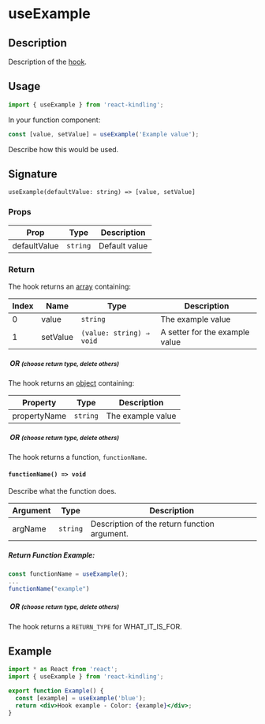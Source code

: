 
<Meta title="Hooks/useExample" />

<h1>useExample</h1>

## Description

Description of the [hook](https://reactjs.org/docs/hooks-intro.html).

## Usage

```jsx
import { useExample } from 'react-kindling';
```

In your function component:

```jsx
const [value, setValue] = useExample('Example value');
```

Describe how this would be used.

## Signature

`useExample(defaultValue: string) => [value, setValue]`

### Props

| Prop         | Type     | Description   |
| ------------ | -------- | ------------- |
| defaultValue | `string` | Default value |

### Return

The hook returns an [array](https://developer.mozilla.org/en-US/docs/Web/JavaScript/Reference/Global_Objects/Array) containing:

| Index | Name     | Type                     | Description                    |
| ----- | -------- | ------------------------ | ------------------------------ |
| 0     | value    | `string`                 | The example value              |
| 1     | setValue | `(value: string) ⇒ void` | A setter for the example value |

<h5 style={{ color: 'red', background: 'yellow' }}>
  &nbsp;OR <small>(choose return type, delete others)</small>
</h5>

The hook returns an [object](https://developer.mozilla.org/en-US/docs/Web/JavaScript/Reference/Global_Objects/Object) containing:

| Property     | Type     | Description       |
| ------------ | -------- | ----------------- |
| propertyName | `string` | The example value |

<h5 style={{ color: 'red', background: 'yellow' }}>
  &nbsp;OR <small>(choose return type, delete others)</small>
</h5>

The hook returns a function, `functionName`.

#### `functionName() => void`

Describe what the function does.

| Argument | Type     | Description                                  |
| -------- | -------- | -------------------------------------------- |
| argName  | `string` | Description of the return function argument. |

##### Return Function Example:

```jsx
const functionName = useExample();
...
functionName("example")
```

<h5 style={{ color: 'red', background: 'yellow' }}>
  &nbsp;OR <small>(choose return type, delete others)</small>
</h5>

The hook returns a `RETURN_TYPE` for WHAT_IT_IS_FOR.

## Example

```jsx
import * as React from 'react';
import { useExample } from 'react-kindling';

export function Example() {
  const [example] = useExample('blue');
  return <div>Hook example - Color: {example}</div>;
}
```
